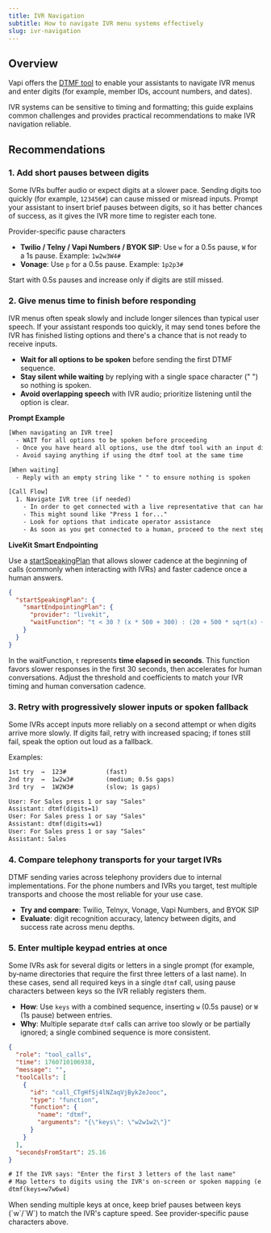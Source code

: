 ```yaml
---
title: IVR Navigation
subtitle: How to navigate IVR menu systems effectively
slug: ivr-navigation
---
```


## Overview

Vapi offers the [DTMF tool](https://docs.vapi.ai/tools/default-tools#dial-keypad-dtmf) to enable your assistants to navigate IVR menus and enter digits (for example, member IDs, account numbers, and dates).

IVR systems can be sensitive to timing and formatting; this guide explains common challenges and provides practical recommendations to make IVR navigation reliable.

## Recommendations

### 1. Add short pauses between digits

Some IVRs buffer audio or expect digits at a slower pace. Sending digits too quickly (for example, `123456#`) can cause missed or misread inputs. Prompt your assistant to insert brief pauses between digits, so it has better chances of success, as it gives the IVR more time to register each tone.

Provider-specific pause characters

- **Twilio / Telny / Vapi Numbers / BYOK SIP**: Use `w` for a 0.5s pause, `W` for a 1s pause. Example: `1w2w3W4#`
- **Vonage**: Use `p` for a 0.5s pause. Example: `1p2p3#`

Start with 0.5s pauses and increase only if digits are still missed.

### 2. Give menus time to finish before responding

IVR menus often speak slowly and include longer silences than typical user speech. If your assistant responds too quickly, it may send tones before the IVR has finished listing options and there's a chance that is not ready to receive inputs.

- **Wait for all options to be spoken** before sending the first DTMF sequence.
- **Stay silent while waiting** by replying with a single space character (" ") so nothing is spoken.
- **Avoid overlapping speech** with IVR audio; prioritize listening until the option is clear.

**Prompt Example**

```txt
[When navigating an IVR tree]
  - WAIT for all options to be spoken before proceeding
  - Once you have heard all options, use the dtmf tool with an input digit that matches the option you want to select
  - Avoid saying anything if using the dtmf tool at the same time

[When waiting]
  - Reply with an empty string like " " to ensure nothing is spoken

[Call Flow]
  1. Navigate IVR tree (if needed)
    - In order to get connected with a live representative that can handle your request, you may need to navigate an IVR tree.
    - This might sound like "Press 1 for..."
    - Look for options that indicate operator assistance
    - As soon as you get connected to a human, proceed to the next step
```

**LiveKit Smart Endpointing**

Use a [startSpeakingPlan](https://docs.vapi.ai/customization/speech-configuration#start-speaking-plan) that allows slower cadence at the beginning of calls (commonly when interacting with IVRs) and faster cadence once a human answers.

```json title="startSpeakingPlan"
{
  "startSpeakingPlan": {
    "smartEndpointingPlan": {
      "provider": "livekit",
      "waitFunction": "t < 30 ? (x * 500 + 300) : (20 + 500 * sqrt(x) + 2500 * x^3)"
    }
  }
}
```

<Info>In the waitFunction, <code>t</code> represents <strong>time elapsed in seconds</strong>. This function favors slower responses in the first 30 seconds, then accelerates for human conversations. Adjust the threshold and coefficients to match your IVR timing and human conversation cadence.</Info>

### 3. Retry with progressively slower inputs or spoken fallback

Some IVRs accept inputs more reliably on a second attempt or when digits arrive more slowly. If digits fail, retry with increased spacing; if tones still fail, speak the option out loud as a fallback.

Examples:

```txt title="Progressive retries"
1st try  →  123#           (fast)
2nd try  →  1w2w3#         (medium; 0.5s gaps)
3rd try  →  1W2W3#         (slow; 1s gaps)
```

```txt title="Fallback to spoken input"
User: For Sales press 1 or say "Sales"
Assistant: dtmf(digits=1)
User: For Sales press 1 or say "Sales"
Assistant: dtmf(digits=w1)
User: For Sales press 1 or say "Sales"
Assistant: Sales
```

### 4. Compare telephony transports for your target IVRs

DTMF sending varies across telephony providers due to internal implementations. For the phone numbers and IVRs you target, test multiple transports and choose the most reliable for your use case.

- **Try and compare**: Twilio, Telnyx, Vonage, Vapi Numbers, and BYOK SIP
- **Evaluate**: digit recognition accuracy, latency between digits, and success rate across menu depths.

### 5. Enter multiple keypad entries at once

Some IVRs ask for several digits or letters in a single prompt (for example, by‑name directories that require the first three letters of a last name). In these cases, send all required keys in a single `dtmf` call, using pause characters between keys so the IVR reliably registers them.

- **How**: Use `keys` with a combined sequence, inserting `w` (0.5s pause) or `W` (1s pause) between entries.
- **Why**: Multiple separate `dtmf` calls can arrive too slowly or be partially ignored; a single combined sequence is more consistent.

```json title="Single dtmf with multiple keys"
{
  "role": "tool_calls",
  "time": 1760710106938,
  "message": "",
  "toolCalls": [
    {
      "id": "call_CTgHfSj4lNZaqVjByk2eJooc",
      "type": "function",
      "function": {
        "name": "dtmf",
        "arguments": "{\"keys\": \"w2w1w2\"}"
      }
    }
  ],
  "secondsFromStart": 25.16
}
```

```txt title="By‑name directory example"
# If the IVR says: "Enter the first 3 letters of the last name"
# Map letters to digits using the IVR's on‑screen or spoken mapping (e.g., S=7, M=6, I=4)
dtmf(keys=w7w6w4)
```

<Info>
When sending multiple keys at once, keep brief pauses between keys (`w`/`W`) to match the IVR's capture speed. See provider‑specific pause characters above.
</Info>

